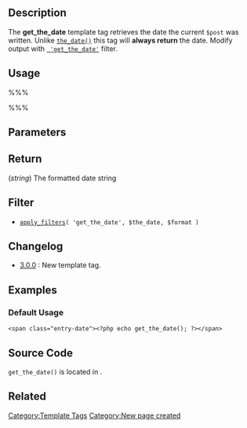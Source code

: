 {{Languages|
{{en|Template Tags/get_the_date}}
{{ja|テンプレートタグ/get_the_date}}
}}

== Description ==

The '''get_the_date''' template tag retrieves the date the current <code>$post</code> was written. Unlike <tt>[[Template Tags/the_date|the_date()]]</tt> this tag will '''always return''' the date. Modify output with <tt>[[Plugin_API/Filter_Reference/get_the_date | 'get_the_date']]</tt> filter.

== Usage ==
%%%<?php $pfx_date = get_the_date( $format, $post_id ); ?>%%%

== Parameters ==

{{Parameter|$format|string|[[Formatting Date and Time|PHP date format]].|optional|the <code>date_format</code> [[Option Reference#General|option]] ('Date Format' on [[Administration Panels#Settings|Settings]] > [[Settings General SubPanel|General]] panel)}}
{{Parameter|$post|integer|The ID of the post you'd like to fetch. By default the current post is fetched.|optional|null}}

== Return ==

(''string'') The formatted date string

== Filter ==

* <code>[[Function Reference/apply_filters|apply_filters]]( 'get_the_date', $the_date, $format )</code>

== Changelog ==

* [[Version 3.0|3.0.0]] : New template tag.

== Examples ==

=== Default Usage ===

<pre><span class="entry-date"><?php echo get_the_date(); ?></span></pre>

== Source Code ==

<code>get_the_date()</code> is located in {{Trac|wp-includes/general-template.php}}.

== Related ==

{{Date Tags}}

{{Tag Footer}}

{{Stub}}

[[Category:Template Tags]]
[[Category:New page created]]